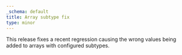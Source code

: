 ```yaml
---
_schema: default
title: Array subtype fix
type: minor
---
```

This release fixes a recent regression causing the wrong values being added to arrays with configured subtypes.